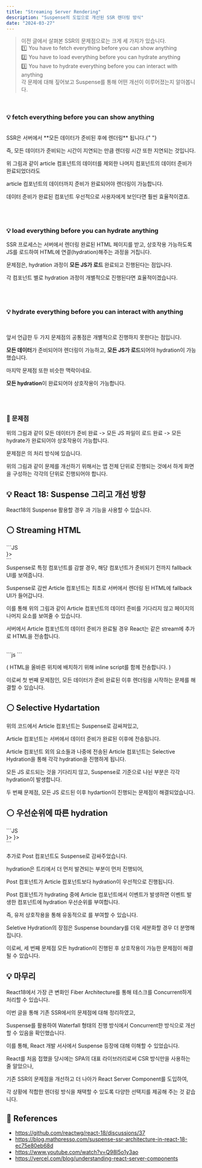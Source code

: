 ```yaml
---
title: "Streaming Server Rendering"
description: "Suspense의 도입으로 개선된 SSR 렌더링 방식"
date: "2024-03-27"
---
```


> 이전 글에서 살펴본 SSR의 문제점으로는 크게 세 가지가 있습니다. <br />
> 1️⃣ You have to fetch everything before you can show anything <br />
> 2️⃣ You have to load everything before you can hydrate anything <br />
> 3️⃣ You have to hydrate everything before you can interact with anything <br />
> 각 문제에 대해 짚어보고 Suspense를 통해 어떤 개선이 이루어졌는지 알아봅니다. <br />

<br />

### 💡 fetch everything before you can show anything

<br />
SSR은 서버에서 **모든 데이터가 준비된 후에 렌더링** 됩니다.{" "}

즉, 모든 데이터가 준비되는 시간이 지연되는 만큼 렌더링 시간 또한 지연되는 것입니다.

<CustomImage
  src="https://github.com/jeongdopark/xeraph-blog/assets/72500346/b9ac574f-cd3e-484e-95d2-01cd7749dd93"
  width={600}
  height={400}
/>

위 그림과 같이 article 컴포넌트의 데이터를 제외한 나머지 컴포넌트의 데이터 준비가 완료되었더라도

article 컴포넌트의 데이터까지 준비가 완료되어야 렌더링이 가능합니다.

데이터 준비가 완료된 컴포넌트 우선적으로 사용자에게 보인다면 훨씬 효율적이겠죠.

<br />
<br />

### 💡 load everything before you can hydrate anything

<CustomImage
  src="https://github.com/jeongdopark/xeraph-blog/assets/72500346/203e5623-0a26-4273-ab42-e5cfad47967e"
  width={600}
  height={400}
/>

SSR 프로세스는 서버에서 렌더링 완료된 HTML 페이지를 받고, 상호작용 가능하도록 JS를 로드하여 HTML에 연결(hydration)해주는 과정을 거칩니다.

문제점은, hydration 과정이 **모든 JS가 로드** 완료되고 진행된다는 점입니다.

각 컴포넌트 별로 hydration 과정이 개별적으로 진행된다면 효율적이겠습니다.

<br />
<br />

### 💡 hydrate everything before you can interact with anything

<br />

앞서 언급한 두 가지 문제점의 공통점은 개별적으로 진행하지 못한다는 점입니다.

**모든 데이터**가 준비되어야 렌더링이 가능하고, **모든 JS가 로드**되어야 hydration이 가능했습니다.

마지막 문제점 또한 비슷한 맥락이네요.

**모든 hydration**이 완료되어야 상호작용이 가능합니다.

<br />
<br />

### 🚨 문제점

<CustomImage
  src="https://github.com/jeongdopark/xeraph-blog/assets/72500346/f519b95c-7b27-482f-876c-ab8bf080a823"
  width={600}
  height={400}
/>

위의 그림과 같이 모든 데이터가 준비 완료 -> 모든 JS 파일이 로드 완료 -> 모든 hydrate가 완료되어야 상호작용이 가능합니다.

문제점은 <Highlight text="waterfall 형태" />의 처리 방식에 있습니다.

<CustomImage
  src="https://github.com/jeongdopark/xeraph-blog/assets/72500346/47bdb1b5-c8a6-4c25-b1ce-d918d3eaba14"
  width={600}
  height={400}
/>

위의 그림과 같이 문제를 개선하기 위해서는 앱 전체 단위로 진행되는 것에서 <Highlight text="Concurrent"/>하게 화면을 구성하는 각각의 단위로 진행되어야 합니다.

## 💡 React 18: Suspense 그리고 개선 방향

React18의 Suspense 활용할 경우 <Highlight text="Streaming HTML"/>과 <Highlight text="Selective Hydartation"/> 기능을 사용할 수 있습니다.

## ⚪️ Streaming HTML

<CodeHeader text="Suspense 사용" />
```JS
<Layout>
  <Nav />
  <Side />
  <Post />
  <Suspense fallback={<Loading />}>
    <Article />
  </Suspense>
</Layout>
```
<br />
Suspense로 특정 컴포넌트를 감쌀 경우, 해당 컴포넌트가 준비되기 전까지 fallback UI를 보여줍니다.

<CustomImage
  src="https://github.com/jeongdopark/xeraph-blog/assets/72500346/bd714411-5351-45d7-8aa4-7febc2a88413"
  width={600}
  height={400}
/>

Suspense로 감싼 Article 컴포넌트는 최초로 서버에서 렌더링 된 HTML에 fallback UI가 들어갑니다.

이를 통해 위의 그림과 같이 Article 컴포넌트의 데이터 준비를 기다리지 않고 페이지의 나머지 요소를 보여줄 수 있습니다.

서버에서 Article 컴포넌트의 데이터 준비가 완료될 경우 React는 같은 stream에 추가로 HTML을 전송합니다.

<br />

<CodeHeader text="HTML & inline script" />
```js
<div hidden id="articles">
  <p>First article</p>
  <p>Second article</p>
</div>
<script>
  // This implementation is slightly simplified document.getElementById('sections-spinner').replaceChildren(
  document.getElementById('articles') );
</script>
```

<br />

( HTML을 올바른 위치에 배치하기 위해 inline script를 함께 전송합니다. )

이로써 첫 번째 문제점인, 모든 데이터가 준비 완료된 이후 렌더링을 시작하는 문제를 해결할 수 있습니다.

## ⚪️ Selective Hydartation

<CustomImage
  src="https://github.com/jeongdopark/xeraph-blog/assets/72500346/57bd958a-8d79-4000-8eab-3a6b822a8832"
  width={700}
  height={400}
/>

위의 코드에서 Article 컴포넌트는 Suspense로 감싸져있고,

Article 컴포넌트는 서버에서 데이터 준비가 완료된 이후에 전송됩니다.

Article 컴포넌트 외의 요소들과 나중에 전송된 Article 컴포넌트는 Selective Hydration을 통해 각각 hydration을 진행하게 됩니다.

모든 JS 로드되는 것을 기다리지 않고, Suspense로 기준으로 나뉜 부분은 각각 hydration이 발생합니다.

두 번째 문제점, 모든 JS 로드된 이후 hydartion이 진행되는 문제점이 해결되었습니다.

## ⚪️ 우선순위에 따른 hydration

<CodeHeader text="Post & Article Suspense 사용" />
```JS
<Layout>
  <Nav />
  <Side />
  <Suspense fallback={<Loading />}>
    <Post />
  </Suspense>
  <Suspense fallback={<Loading />}>
    <Article />
  </Suspense>
</Layout>
```

<br />

추가로 Post 컴포넌트도 Suspense로 감싸주었습니다.

hydration은 트리에서 더 먼저 발견되는 부분이 먼저 진행되어,

Post 컴포넌트가 Article 컴포넌트보다 hydration이 우선적으로 진행됩니다.

<CustomImage
  src="https://github.com/jeongdopark/xeraph-blog/assets/72500346/37d0c4ff-3ee9-4d37-a311-4eb84b660afe"
  width={700}
  height={400}
/>

Post 컴포넌트가 hydrating 중에 Article 컴포넌트에서 이벤트가 발생하면 이벤트 발생한 컴포넌트에 hydration 우선순위를 부여합니다.

즉, 유저 상호작용을 통해 유동적으로 <Highlight text="hydration 우선순위" />를 부여할 수 있습니다.

Seletive Hydration의 장점은 Suspense boundary를 더욱 세분화할 경우 더 분명해집니다.

이로써, 세 번째 문제점 모든 hydration이 진행된 후 상호작용이 가능한 문제점이 해결될 수 있습니다.

## 💡 마무리

React18에서 가장 큰 변화인 Fiber Architecture를 통해 테스크를 Concurrent하게 처리할 수 있습니다.

이번 글을 통해 기존 SSR에서의 문제점에 대해 정리하였고,

Suspense를 활용하여 Waterfall 형태의 진행 방식에서 Concurrent한 방식으로 개선할 수 있음을 확인했습니다.

이를 통해, React 개발 서사에서 Suspense 등장에 대해 이해할 수 있었습니다.

React를 처음 접했을 당시에는 SPA의 대표 라이브러리로써 CSR 방식만을 사용하는 줄 알았으나,

기존 SSR의 문제점을 개선하고 더 나아가 React Server Component를 도입하여,

각 상황에 적합한 렌더링 방식을 채택할 수 있도록 다양한 선택지를 제공해 주는 것 같습니다.

## 🔦 References

- https://github.com/reactwg/react-18/discussions/37
- https://blog.mathpresso.com/suspense-ssr-architecture-in-react-18-ec75e80eb68d
- https://www.youtube.com/watch?v=Q98l5o1y3ao
- https://vercel.com/blog/understanding-react-server-components

